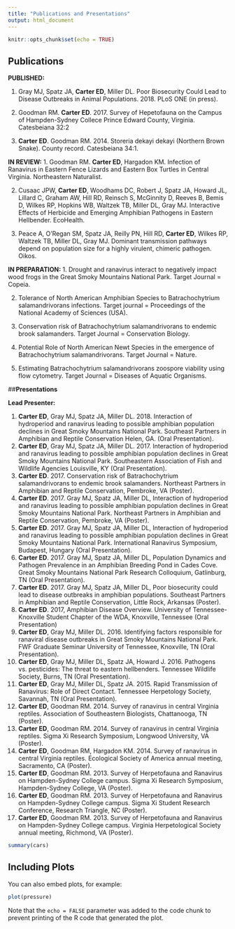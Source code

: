 ```yaml
---
title: "Publications and Presentations"
output: html_document
---
```


```r
knitr::opts_chunk$set(echo = TRUE)
```

## **Publications**

**PUBLISHED:** 

1.	Gray MJ, Spatz JA, **Carter ED**, Miller DL. Poor Biosecurity Could Lead to Disease Outbreaks in Animal Populations. 2018. PLoS ONE (in press). 

2.	Goodman RM. **Carter ED**. 2017. Survey of Hepetofauna on the Campus of Hampden-Sydney Collece Prince Edward County, Virginia. Catesbeiana 32:2

3.	**Carter ED**. Goodman RM. 2014. Storeria dekayi dekayi (Northern Brown Snake). County record. Catesbeiana 34:1.

**IN REVIEW:**
1.	Goodman RM. **Carter ED**, Hargadon KM. Infection of Ranavirus in Eastern Fence Lizards and Eastern Box Turtles in Central Virginia. Northeastern Naturalist. 

2.	Cusaac JPW, **Carter ED**, Woodhams DC, Robert J, Spatz JA, Howard JL, Lillard C, Graham AW, Hill RD, Reinsch S, McGinnity D, Reeves B, Bemis D, Wilkes RP, Hopkins WB, Waltzek TB, Miller DL, Gray MJ. Interactive Effects of Herbicide and Emerging Amphibian Pathogens in Eastern Hellbender. EcoHealth.

3.	Peace A, O’Regan SM, Spatz JA, Reilly PN, Hill RD, **Carter ED**, Wilkes RP, Waltzek TB, Miller DL, Gray MJ. Dominant transmission pathways depend on population size for a highly virulent, chimeric pathogen. Oikos.

**IN PREPARATION:**
1.	Drought and ranavirus interact to negatively impact wood frogs in the Great Smoky Mountains National Park. Target Journal =  Copeia.

2.	Tolerance of North American Amphibian Species to Batrachochytrium salamandrivorans infections.  Target journal = Proceedings of the National Academy of Sciences (USA). 

3.	Conservation risk of Batrachochytrium salamandrivorans to endemic brook salamanders. Target Journal = Conservation Biology. 

4.	Potential Role of North American Newt Species in the emergence of Batrachochytrium salamandrivorans. Target Journal = Nature. 

5.	Estimating Batrachochytrium salamandrivorans zoospore viability using flow cytometry. Target Journal = Diseases of Aquatic Organisms. 

##**Presentations**

**Lead Presenter:**

1.	**Carter ED**, Gray MJ, Spatz JA, Miller DL. 2018. Interaction of hydroperiod and ranavirus leading to possible amphibian population declines in Great Smoky Mountains National Park. Southeast Partners in Amphibian and Reptile Conservation Helen, GA. (Oral Presentation).
2.	**Carter ED**, Gray MJ, Spatz JA, Miller DL. 2017. Interaction of hydroperiod and ranavirus leading to possible amphibian population declines in Great Smoky Mountains National Park. Southeastern Association of Fish and Wildlife Agencies Louisville, KY (Oral Presentation).
3.	**Carter ED**. 2017. Conservation risk of Batrachochytrium salamandrivorans to endemic brook salamanders. Northeast Partners in Amphibian and Reptile Conservation, Pembroke, VA (Poster).
4.	**Carter ED**. 2017. Gray MJ, Spatz JA, Miller DL, Interaction of hydroperiod and ranavirus leading to possible amphibian population declines in Great Smoky Mountains National Park. Northeast Partners in Amphibian and Reptile Conservation, Pembroke, VA (Poster).
5.	**Carter ED**. 2017. Gray MJ, Spatz JA, Miller DL, Interaction of hydroperiod and ranavirus leading to possible amphibian population declines in Great Smoky Mountains National Park. International Ranavirus Symposium, Budapest, Hungary (Oral Presentation).
6.	**Carter ED**. 2017. Gray MJ, Spatz JA, Miller DL, Population Dynamics and Pathogen Prevalence in an Amphibian Breeding Pond in Cades Cove. Great Smoky Mountains National Park Research Colloquium, Gatlinburg, TN (Oral Presentation). 
7.	**Carter ED**. 2017. Gray MJ, Spatz JA, Miller DL, Poor biosecurity could lead to disease outbreaks in amphibian populations. Southeast Partners in Amphibian and Reptile Conservation, Little Rock, Arkansas (Poster).
8.	**Carter ED**. 2017, Amphibian Disease Overview. University of Tennessee-Knoxville Student Chapter of the WDA, Knoxville, Tennessee (Oral Presentation)
9.	**Carter ED**, Gray MJ, Miller DL. 2016. Identifying factors responsible for ranaviral disease outbreaks in Great Smoky Mountains National Park. FWF Graduate Seminar University of Tennessee, Knoxville, TN (Oral Presentation).
10.	**Carter ED**, Gray MJ, Miller DL, Spatz JA, Howard J. 2016. Pathogens vs. pesticides: The threat to eastern hellbenders. Tennessee Wildlife Society, Burns, TN (Oral Presentation).
11.	**Carter ED**, Gray MJ, Miller DL, Spatz JA. 2015. Rapid Transmission of Ranavirus: Role of Direct Contact. Tennessee Herpetology Society, Savannah, TN (Oral Presentation).
12.	**Carter ED**, Goodman RM. 2014. Survey of ranavirus in central Virginia reptiles. Association of Southeastern Biologists, Chattanooga, TN (Poster).
13.	**Carter ED**, Goodman RM. 2014. Survey of ranavirus in central Virginia reptiles. Sigma Xi Research Symposium, Longwood University, VA (Poster).
14.	**Carter ED**, Goodman RM, Hargadon KM. 2014. Survey of ranavirus in central Virginia reptiles. Ecological Society of America annual meeting, Sacramento, CA (Poster).
15.	**Carter ED**, Goodman RM. 2013. Survey of Herpetofauna and Ranavirus on Hampden-Sydney College campus. Sigma Xi Research Symposium, Hampden-Sydney College, VA (Poster).
16.	**Carter ED**, Goodman RM. 2013. Survey of Herpetofauna and Ranavirus on Hampden-Sydney College campus. Sigma Xi Student Research Conference, Research Triangle, NC (Poster).
17.	**Carter ED**, Goodman RM. 2013. Survey of Herpetofauna and Ranavirus on Hampden-Sydney College campus. Virginia Herpetological Society annual meeting, Richmond, VA (Poster). 




```r
summary(cars)
```

## Including Plots

You can also embed plots, for example:

```r
plot(pressure)
```

Note that the `echo = FALSE` parameter was added to the code chunk to prevent printing of the R code that generated the plot.
